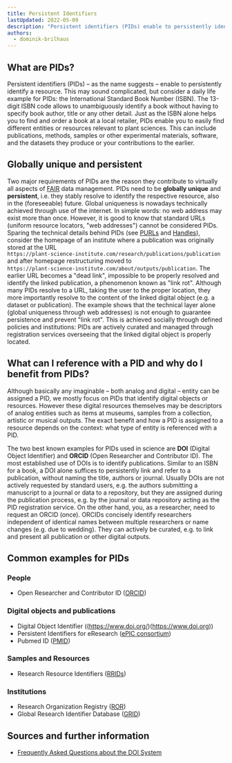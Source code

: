 ```yaml
---
title: Persistent Identifiers
lastUpdated: 2022-05-09
description: "Persistent identifiers (PIDs) enable to persistently identify a resource. This may sound complicated, but consider a daily life example for PIDs: the International Standard Book Number (ISBN). The 13-digit ISBN code allows to unambiguously identify a book without having to specify book author, title or any other detail."
authors:
  - dominik-brilhaus
---
```


## What are PIDs?

Persistent identifiers (PIDs) &ndash; as the name suggests &ndash; enable to persistently identify a resource.
This may sound complicated, but consider a daily life example for PIDs: the International Standard Book Number (ISBN). The 13-digit ISBN code allows to unambiguously identify a book without having to specify book author, title or any other detail. Just as the ISBN alone helps you to find and order a book at a local retailer, PIDs enable you to easily find different entities or resources relevant to plant sciences. This can include publications, methods, samples or other experimental materials, software, and the datasets they produce or your contributions to the earlier.


## Globally unique and persistent

Two major requirements of PIDs are the reason they contribute to virtually all aspects of [FAIR](fundamentals/fair-data-principles) data management. PIDs need to be **globally unique** and **persistent**, i.e. they stably resolve to identify the respective resource, also in the (foreseeable) future. Global uniqueness is nowadays technically achieved through use of the internet. In simple words: no web address may exist more than once. However, it is good to know that standard URLs (uniform resource locators, "web addresses") cannot be considered PIDs. Sparing the technical details behind PIDs (see [PURLs](https://en.wikipedia.org/wiki/Persistent_uniform_resource_locator) and [Handles](https://en.wikipedia.org/wiki/Handle_System)), consider the homepage of an institute where a publication was originally stored at the URL  
`https://plant-science-institute.com/research/publications/publication` and after homepage restructuring moved to  
`https://plant-science-institute.com/about/outputs/publication`. The earlier URL becomes a "dead link", impossible to be properly resolved and identify the linked publication, a phenomenon known as "link rot".
Although many PIDs resolve to a URL, taking the user to the proper location, they more importantly resolve to the content of the linked digital object (e.g. a dataset or publication). The example shows that the technical layer alone (global uniqueness through web addresses) is not enough to guarantee persistence and prevent "link rot". This is achieved socially through defined policies and institutions: PIDs are actively curated and managed through registration services overseeing that the linked digital object is properly located.


## What can I reference with a PID and why do I benefit from PIDs?

Although basically any imaginable &ndash; both analog and digital &ndash; entity can be assigned a PID, we mostly focus on PIDs that identify digital objects or resources. However these digital resources themselves may be descriptors of analog entities such as items at museums, samples from a collection, artistic or musical outputs. The exact benefit and how a PID is assigned to a resource depends on the context: what type of entity is referenced with a PID.

The two best known examples for PIDs used in science are **DOI** (Digital Object Identifier) and **ORCID** (Open Researcher and Contributor ID).
The most established use of DOIs is to identify publications. Similar to an ISBN for a book, a DOI alone suffices to persistently link and refer to a publication, without naming the title, authors or journal. Usually DOIs are not actively requested by standard users, e.g. the authors submitting a manuscript to a journal or data to a repository, but they are assigned during the publication process, e.g. by the journal or data repository acting as the PID registration service.
On the other hand, you, as a researcher, need to request an ORCID (once). ORCIDs concisely identify researchers independent of identical names between multiple researchers or name changes (e.g. due to wedding). They can actively be curated, e.g. to link and present all publication or other digital outputs.


## Common examples for PIDs

### People

- Open Researcher and Contributor ID ([ORCID](<https://orcid.org/>))

### Digital objects and publications

- Digital Object Identifier ((https://www.doi.org/)(<https://www.doi.org>))
- Persistent Identifiers for eResearch ([ePIC consortium](<https://www.pidconsortium.net>))
- Pubmed ID ([PMID](<https://pubmed.ncbi.nlm.nih.gov>))

### Samples and Resources

- Research Resource Identifiers ([RRIDs](<http://scicrunch.org/resources>))

### Institutions

- Research Organization Registry ([ROR](<https://ror.org>))
- Global Research Identifier Database ([GRID](<https://grid.ac>))

## Sources and further information

- [Frequently Asked Questions about the DOI System](<https://www.doi.org/faq.html>)
